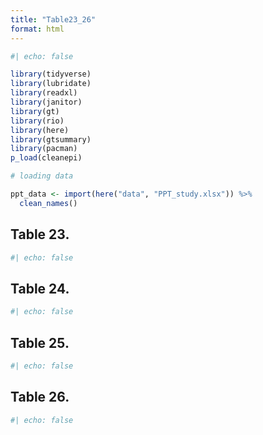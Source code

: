 ```yaml
---
title: "Table23_26"
format: html
---
```




```r
#| echo: false

library(tidyverse)
library(lubridate)
library(readxl)
library(janitor)
library(gt)
library(rio)
library(here)
library(gtsummary)
library(pacman)
p_load(cleanepi)

# loading data 

ppt_data <- import(here("data", "PPT_study.xlsx")) %>%
  clean_names()

```




## Table 23.


```r
#| echo: false

```

## Table 24.

```r
#| echo: false

```

## Table 25.

```r
#| echo: false

```

## Table 26.

```r
#| echo: false

```

